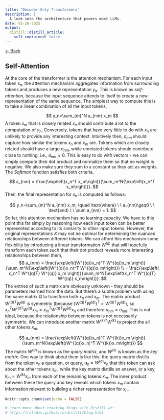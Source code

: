 ```yaml
---
title: "Decoder-Only Transformers"
description: |
  A look into the architecture that powers most LLMs.
date: 02-26-2025
output:
  distill::distill_article:
    self_contained: false
---
```


<a href="http://zakariapz.github.io" class="back-link">&larr; Back</a>

## Self-Attention

At the core of the transformer is the attention mechanism. For each input token $x_n$, the attention mechanism aggregates information from surrounding tokens and produces a new representation $y_n$. This is known as *self-attention*, because the input sequence attends to itself to create a new representation of the same sequence. The simplest way to compute this is to take a linear combination of all the input tokens,

$$
  y_n=\sum_{m}^N a_{nm} x_m
$$ 
A token $x_m$ that is closely related $x_n$ should contribute a lot to the computation of $y_n$. Conversely, tokens that have very little to do with $x_n$ are unlikely to provide any interesting context. Intuitively then, $a_{nm}$ should capture how similar the tokens $x_n$ and $x_m$ are. Tokens which are closely related should have a large $a_{nm}$, while unrelated tokens should contribute close to nothing, i.e., $a_{nm} \approx 0$. This is easy to do with vectors - we can simply compute their dot product and normalize them so that no weight is negative. We also make sure they sum to a constant so they act as weights. The *Softmax* function satisfies both criteria,

$$ 
  a_{nm} = \frac{\exp\left(x_n^T x_m\right)}{\sum_m^N{\exp\left(x_n^T x_m\right)}}.
$$
Then, the final representation for $x_n$ is computed as follows:

$$
  y_n=\sum_{m}^N a_{nm} x_m, \quad \text{where} \ \ a_{nm}\geq0 \ \ \text{and} \ \ \sum a_{nm} = 1.
$$
So far, this attention mechanism has no learning capacity. We have to this point this far simply by reasoning how each input token can be better represented according to its similarity to other input tokens. However, the original representations $X$ may not be optimal for determining the nuanced relationships between different tokens. We can afford this mechanism some flexibility by introducing a linear transformation $W^{(q)}$ that will hopefully transform each token such that their dot product reveals more interesting relationships between them, 
$$ 
  a_{nm} = \frac{\exp\left((W^{(q)}x_n)^T W^{(q)}x_m \right)}{\sum_m^N{\exp\left((W^{(q)}x_n)^T W^{(q)}x_m\right)}} \\
= \frac{\exp\left( x_n^T W^{(q)T} W^{(q)} x_m \right)}{\sum_m^N{\exp\left(x_n^T W^{(q)T} W^{(q)} x_m\right)}}.
$$
The entries of such a matrix are obviously unknown - they should be parameters learned from the data. But there's a subtle problem with using the same matrix $Q$ to transform both $x_n$ and $x_m$. The matrix product $W^{(q)T} W^{(q)}$ is symmetric (because $(W^{(q)T} W^{(q)})^T = W^{(q)T} W^{(q)}$), so $x_n^T W^{(q)T} W^{(q)} x_m = x_m^T W^{(q)T} W^{(q)} x_n$ and therefore $a_{nm}=a_{mn}$. This is not ideal, because the relationship between tokens is not necessarily symmetric. We can introduce another matrix $W^{(k)T} W^{(k)}$ to project the all other tokens $x_m$,

$$
  a_{nm} = \frac{\exp\left((W^{(q)}x_n)^T W^{(k)}x_m \right)}{\sum_m^N{\exp\left((W^{(q)}x_n)^T W^{(k)}x_m\right)}}
$$
The matrix $W^{(q)}$ is known as the *query matrix*, and $W^{(k)}$ is known as the *key matrix*. One way to think about them is like this: the query matrix distills from the token $x_n$ a question, or query, $q_n=W^{(q)}x_n$ that this token can ask about the other tokens $x_m$, while the key matrix distills an answer, or a key, $k_m=W^{(k)}x_m$ from each of the remaining tokens $x_m$. The inner product between these the query and key reveals which tokens $x_m$ contain information relevant to building a richer representation for $x_n$.

```r
knitr::opts_chunk$set(echo = FALSE)

# Learn more about creating blogs with Distill at:
# https://rstudio.github.io/distill/blog.html

```